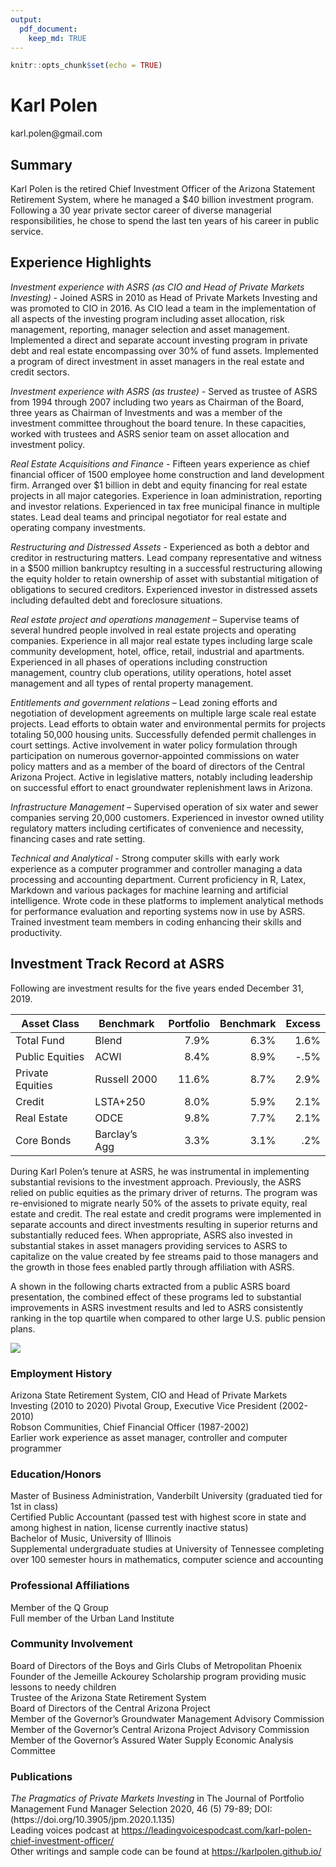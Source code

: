```yaml
---
output: 
  pdf_document:
    keep_md: TRUE
---
```


```r
knitr::opts_chunk$set(echo = TRUE)
```
# Karl Polen
karl.polen@gmail.com    


## Summary

Karl Polen is the retired Chief Investment Officer of the Arizona Statement Retirement System, where he managed a $40 billion investment program.  Following a 30 year private sector career of diverse managerial responsibilities, he chose to spend the last ten years of his career in public service.

## Experience Highlights

*Investment experience with ASRS (as CIO and Head of Private Markets Investing)* - Joined ASRS in 2010 as Head of Private Markets Investing and was promoted to CIO in 2016.  As CIO lead a team in the implementation of all aspects of the investing program including asset allocation, risk management, reporting, manager selection and asset management.  Implemented a direct and separate account investing program in private debt and real estate encompassing over 30% of fund assets.  Implemented a program of direct investment in asset managers in the real estate and credit sectors.   

*Investment experience with ASRS (as trustee)* - Served as trustee of ASRS from 1994 through 2007 including two years as Chairman of the Board, three years as Chairman of Investments and was a member of the investment committee throughout the board tenure.  In these capacities, worked with trustees and ASRS senior team on asset allocation and investment policy.    

*Real Estate Acquisitions and Finance* - Fifteen years experience as chief financial officer of 1500 employee home construction and land development firm.  Arranged over $1 billion in debt and equity financing for real estate projects in all major categories.  Experience in loan administration, reporting and investor relations.  Experienced in tax free municipal finance in multiple states.  Lead deal teams and principal negotiator for real estate and operating company investments.

*Restructuring and Distressed Assets* - Experienced as both a debtor and creditor in restructuring matters. Lead company representative and witness in a $500 million bankruptcy resulting in a successful restructuring allowing the equity holder to retain ownership of asset with substantial mitigation of obligations to secured creditors.  Experienced investor in distressed assets including defaulted debt and foreclosure situations.

*Real estate project and operations management* -- Supervise teams of several hundred people involved in real estate projects and operating companies. Experience in all major real estate types including large scale community development, hotel, office, retail, industrial and apartments.  Experienced in all phases of operations including construction management, country club operations, utility operations, hotel asset management and all types of rental property management.  

*Entitlements and government relations*  -- Lead zoning efforts and negotiation of development agreements on multiple large scale real estate projects.  Lead efforts to obtain water and environmental permits for projects totaling 50,000 housing units. Successfully defended permit challenges in court settings. Active involvement in water policy formulation through participation on numerous governor-appointed commissions on water policy matters and as a member of the board of directors of the Central Arizona Project. Active in legislative matters, notably including leadership on successful effort to enact groundwater replenishment laws in Arizona.  

*Infrastructure Management* -- Supervised operation of six water and sewer companies serving 20,000 customers.  Experienced in investor owned utility regulatory matters including certificates of convenience and necessity, financing cases and rate setting. 

*Technical and Analytical* - Strong computer skills with early work experience as a computer programmer and controller managing a data processing and accounting department.  Current proficiency in R, Latex, Markdown and various packages for machine learning and artificial intelligence.   Wrote code in these platforms to implement analytical methods for performance evaluation and reporting systems now in use by ASRS.  Trained investment team members in coding enhancing their skills and productivity.

## Investment Track Record at ASRS
Following are investment results for the five years ended December 31, 2019.  

Asset Class	| Benchmark	| Portfolio|	Benchmark| Excess
------------|----------- | --------:| --------:| -----:|
Total Fund |	Blend	| 7.9%	| 6.3%	| 1.6%|
Public Equities | 	ACWI	| 8.4%	| 8.9%	| -.5%| 
Private Equities | Russell 2000	| 11.6%	| 8.7%	| 2.9%|    
Credit	| LSTA+250 |	8.0%	| 5.9%	| 2.1%|
Real Estate |	ODCE	 | 9.8%	| 7.7%	| 2.1%|   
Core Bonds	| Barclay's Agg	| 3.3%	| 3.1%	| .2%| 

During Karl Polen's tenure at ASRS, he was instrumental in implementing substantial revisions to the investment approach.  Previously, the ASRS relied on public equities as the primary driver of returns.  The program was re-envisioned to migrate nearly 50% of the assets to private equity, real estate and credit.  The real estate and credit programs were implemented in separate accounts and direct investments resulting in superior returns and substantially reduced fees.  When appropriate, ASRS also invested in substantial stakes in asset managers providing services to ASRS to capitalize on the value created by fee streams paid to those managers and the growth in those fees enabled partly through affiliation with ASRS.  

A shown in the following charts extracted from a public ASRS board presentation, the combined effect of these programs led to substantial improvements in ASRS investment results and led to ASRS consistently ranking in the top quartile when compared to other large U.S. public pension plans. 

![](asrs_ranking.png)

### Employment History
Arizona State Retirement System, CIO and Head of Private Markets Investing (2010 to 2020)
Pivotal Group, Executive Vice President (2002-2010)     
Robson Communities, Chief Financial Officer (1987-2002)    
Earlier work experience as asset manager, controller and computer programmer    

### Education/Honors
Master of Business Administration, Vanderbilt University (graduated tied for 1st in class)    
Certified Public Accountant (passed test with highest score in state and among highest in nation, license currently inactive status)    
Bachelor of Music, University of Illinois    
Supplemental undergraduate studies at University of Tennessee completing over 100 semester hours in mathematics, computer science and accounting 

### Professional Affiliations
Member of the Q Group    
Full member of the Urban Land Institute    

### Community Involvement
Board of Directors of the Boys and Girls Clubs of Metropolitan Phoenix    
Founder of the Jemeille Ackourey Scholarship program providing music lessons to needy children    
Trustee of the Arizona State Retirement System     
Board of Directors of the Central Arizona Project    
Member of the Governor's Groundwater Management Advisory Commission     
Member of the Governor's Central Arizona Project Advisory Commission     
Member of the Governor's Assured Water Supply Economic Analysis Committee    

### Publications
*The Pragmatics of Private Markets Investing* in The Journal of Portfolio Management Fund Manager Selection 2020, 46 (5) 79-89; DOI: (https://doi.org/10.3905/jpm.2020.1.135)     
Leading voices podcast at [https://leadingvoicespodcast.com/karl-polen-chief-investment-officer/](https://leadingvoicespodcast.com/karl-polen-chief-investment-officer/)    
Other writings and sample code can be found at [https://karlpolen.github.io/](https://karlpolen.github.io/) 


